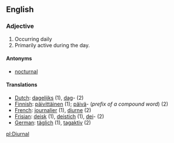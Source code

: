 ==English==

===Adjective===
#Occurring daily
#Primarily active during the day. 

====Antonyms====
*[[nocturnal]]

====Translations====
*[[Dutch]]: [[dagelijks]] (1), [[dag]]- (2)
*[[Finnish]]: [[päivittäinen]] (1); [[päivä]]- (''prefix of a compound word'') (2)
*[[French]]: [[journalier]] (1), [[diurne]] (2)
*[[Frisian]]: [[deisk]] (1), [[deistich]] (1), [[dei]]- (2)
*[[German]]: [[täglich]] (1), [[tagaktiv]] (2)

[[pl:Diurnal]]